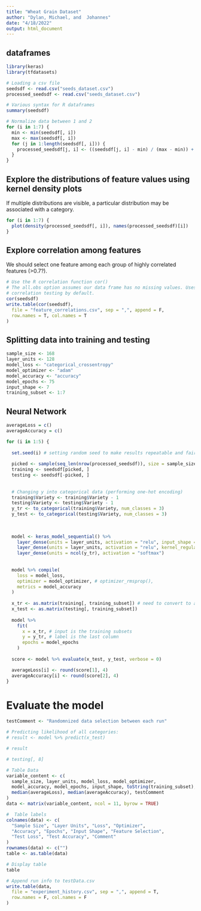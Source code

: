 ```yaml
---
title: "Wheat Grain Dataset"
author: "Dylan, Michael, and  Johannes"
date: "4/18/2022"
output: html_document
---
```




## dataframes 
```r
library(keras)
library(tfdatasets)

# Loading a csv file
seedsdf <- read.csv("seeds_dataset.csv")
processed_seedsdf <- read.csv("seeds_dataset.csv")

# Various syntax for R dataframes
summary(seedsdf)

# Normalize data between 1 and 2
for (i in 1:7) {
  min <- min(seedsdf[, i])
  max <- max(seedsdf[, i])
  for (j in 1:length(seedsdf[, i])) {
    processed_seedsdf[j, i] <- ((seedsdf[j, i] - min) / (max - min)) + 1
  }
}
```

## Explore the distributions of feature values using kernel density plots
If multiple distributions are visible, a particular distribution may be associated with a category. 
```r
for (i in 1:7) {
  plot(density(processed_seedsdf[, i]), names(processed_seedsdf)[i])
}
```

## Explore correlation among features
We should select one feature among each group of highly correlated features (>0.7?).
```r
# Use the R correlation function cor()
# The all.obs option assumes our data frame has no missing values. Uses Pearson
# correlation testing by default.
cor(seedsdf)
write.table(cor(seedsdf),
  file = "feature_correlations.csv", sep = ",", append = F,
  row.names = T, col.names = T
)
```

## Splitting data into training and testing
```r
sample_size <- 168
layer_units <- 128
model_loss <- "categorical_crossentropy"
model_optimizer <- "adam"
model_accuracy <- "accuracy"
model_epochs <- 75
input_shape <- 7
training_subset <- 1:7
```

## Neural Network
```r
averageLoss = c()
averageAccuracy = c()

for (i in 1:5) {
  
  set.seed(i) # setting random seed to make results repeatable and fair between models
  
  picked <- sample(seq_len(nrow(processed_seedsdf)), size = sample_size)
  training <- seedsdf[picked, ]
  testing <- seedsdf[-picked, ]
  
  
  # Changing y into categorical data (performing one-hot encoding)
  training$Variety <- training$Variety - 1
  testing$Variety <- testing$Variety - 1
  y_tr <- to_categorical(training$Variety, num_classes = 3)
  y_test <- to_categorical(testing$Variety, num_classes = 3)
  
  
  
  model <- keras_model_sequential() %>%
    layer_dense(units = layer_units, activation = "relu", input_shape = input_shape) %>%
    layer_dense(units = layer_units, activation = "relu", kernel_regularizer = regularizer_l1_l2(l1 = 0.01, l2 = 0.01)) %>%
    layer_dense(units = ncol(y_tr), activation = "softmax")
  
  
  model %>% compile(
    loss = model_loss,
    optimizer = model_optimizer, # optimizer_rmsprop(),
    metrics = model_accuracy
  )
  
  x_tr <- as.matrix(training[, training_subset]) # need to convert to a matrix
  x_test <- as.matrix(testing[, training_subset])
  
  model %>%
    fit(
      x = x_tr, # input is the training subsets
      y = y_tr, # label is the last column
      epochs = model_epochs
    )
  
  score <- model %>% evaluate(x_test, y_test, verbose = 0)

  averageLoss[i] <- round(score[1], 4)
  averageAccuracy[i] <- round(score[2], 4)
}


```

# Evaluate the model
```r
testComment <- "Randomnized data selection between each run"

# Predicting likelihood of all categories:
# result <- model %>% predict(x_test)

# result

# testing[, 8]

# Table Data
variable_content <- c(
  sample_size, layer_units, model_loss, model_optimizer,
  model_accuracy, model_epochs, input_shape, toString(training_subset),
  median(averageLoss), median(averageAccuracy), testComment
)
data <- matrix(variable_content, ncol = 11, byrow = TRUE)

#  Table labels
colnames(data) <- c(
  "Sample Size", "Layer Units", "Loss", "Optimizer",
  "Accuracy", "Epochs", "Input Shape", "Feature Selection",
  "Test Loss", "Test Accuracy", "Comment"
)
rownames(data) <- c("")
table <- as.table(data)

# Display table
table

# Append run info to testData.csv
write.table(data,
  file = "experiment_history.csv", sep = ",", append = T,
  row.names = F, col.names = F
)
```
